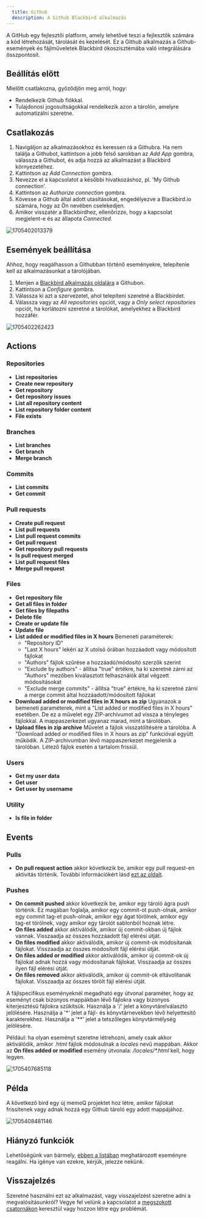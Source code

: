 ```yaml
---
  title: Github
  description: A Github Blackbird alkalmazás
---
```


<LinkCard title="Megtekintés Githubon" target="_blank" href="https://github.com/bb-io/Github" icon="github" />

A GitHub egy fejlesztői platform, amely lehetővé teszi a fejlesztők számára a kód létrehozását, tárolását és kezelését. Ez a Github alkalmazás a Github-események és fájlműveletek Blackbird ökoszisztémába való integrálására összpontosít.

## Beállítás előtt

Mielőtt csatlakozna, győződjön meg arról, hogy:

- Rendelkezik Github fiókkal.
- Tulajdonosi jogosultságokkal rendelkezik azon a tárolón, amelyre automatizálni szeretne.

## Csatlakozás

1. Navigáljon az alkalmazásokhoz és keressen rá a Githubra. Ha nem találja a Githubot, kattintson a jobb felső sarokban az _Add App_ gombra, válassza a Githubot, és adja hozzá az alkalmazást a Blackbird környezetéhez.
2. Kattintson az _Add Connection_ gombra.
3. Nevezze el a kapcsolatot a későbbi hivatkozáshoz, pl. 'My Github connection'.
4. Kattintson az _Authorize connection_ gombra.
5. Kövesse a Github által adott utasításokat, engedélyezve a Blackbird.io számára, hogy az Ön nevében cselekedjen.
6. Amikor visszatér a Blackbirdhez, ellenőrizze, hogy a kapcsolat megjelent-e és az állapota _Connected_.

![1705402013379](https://raw.githubusercontent.com/bb-io/Github/main/image/README/1705402013379.png)

## Események beállítása

Ahhoz, hogy reagálhasson a Githubban történő eseményekre, telepítenie kell az alkalmazásunkat a tárolójában.

1. Menjen a [Blackbird alkalmazás oldalára](https://github.com/apps/blackbird-io) a Githubon.
2. Kattintson a _Configure_ gombra.
3. Válassza ki azt a szervezetet, ahol telepíteni szeretné a Blackbirdet.
4. Válassza vagy az _All repositories_ opciót, vagy a _Only select repositories_ opciót, ha korlátozni szeretné a tárolókat, amelyekhez a Blackbird hozzáfér.

![1705402262423](https://raw.githubusercontent.com/bb-io/Github/main/image/README/1705402262423.png)

## Actions

### Repositories

- **List repositories**
- **Create new repository**
- **Get repository**
- **Get repository issues**
- **List all repository content**
- **List repository folder content**
- **File exists** 

### Branches

- **List branches**
- **Get branch**
- **Merge branch**

### Commits

- **List commits**
- **Get commit**

### Pull requests

- **Create pull request**
- **List pull requests**
- **List pull request commits**
- **Get pull request**
- **Get repository pull requests**
- **Is pull request merged**
- **List pull request files**
- **Merge pull request**

### Files

- **Get repository file**
- **Get all files in folder**
- **Get files by filepaths**
- **Delete file**
- **Create or update file**
- **Update file**
- **List added or modified files in X hours** 
  Bemeneti paraméterek:
  - "Repository ID"
  - "Last X hours" lekéri az X utolsó órában hozzáadott vagy módosított fájlokat
  - "Authors" fájlok szűrése a hozzáadó/módosító szerzők szerint
  - "Exclude by authors" - állítsa "true" értékre, ha ki szeretné zárni az "Authors" mezőben kiválasztott felhasználók által végzett módosításokat
  - "Exclude merge commits" - állítsa "true" értékre, ha ki szeretné zárni a merge commit által hozzáadott/módosított fájlokat
- **Download added or modified files in X hours as zip**
  Ugyanazok a bemeneti paraméterek, mint a "List added or modified files in X hours" esetében. De ez a művelet egy ZIP-archívumot ad vissza a tényleges fájlokkal. A mappaszerkezet ugyanaz marad, mint a tárolóban.
- **Upload files in zip archive**
  Művelet a fájlok visszatöltésére a tárolóba. A "Download added or modified files in X hours as zip" funkcióval együtt működik. A ZIP-archívumban lévő mappaszerkezet megjelenik a tárolóban. Létező fájlok esetén a tartalom frissül.

### Users

- **Get my user data**
- **Get user**
- **Get user by username**

### Utility

- **Is file in folder**

## Events

### Pulls

- **On pull request action** akkor következik be, amikor egy pull request-en aktivitás történik. További információkért lásd [ezt az oldalt](https://docs.github.com/en/webhooks/webhook-events-and-payloads#pull_request).

### Pushes

- **On commit pushed** akkor következik be, amikor egy tároló ágra push történik. Ez magában foglalja, amikor egy commit-ot push-olnak, amikor egy commit tag-et push-olnak, amikor egy ágat törölnek, amikor egy tag-et törölnek, vagy amikor egy tárolót sablonból hoznak létre.
- **On files added** akkor aktiválódik, amikor új commit-okban új fájlok vannak. Visszaadja az összes hozzáadott fájl elérési útját.
- **On files modified** akkor aktiválódik, amikor új commit-ok módosítanak fájlokat. Visszaadja az összes módosított fájl elérési útját.
- **On files added or modified** akkor aktiválódik, amikor új commit-ok új fájlokat adnak hozzá vagy módosítanak fájlokat. Visszaadja az összes ilyen fájl elérési útját.
- **On files removed** akkor aktiválódik, amikor új commit-ok eltávolítanak fájlokat. Visszaadja az összes törölt fájl elérési útját.

A fájlspecifikus eseményeknél megadható egy útvonal paraméter, hogy az eseményt csak bizonyos mappákban lévő fájlokra vagy bizonyos kiterjesztésű fájlokra szűkítsük. Használja a '/' jelet a könyvtárelválasztó jelölésére. Használja a '\*' jelet a fájl- és könyvtárnevekben lévő helyettesítő karakterekhez. Használja a '\*\*' jelet a tetszőleges könyvtármélység jelölésére.

Például: ha olyan eseményt szeretne létrehozni, amely csak akkor aktiválódik, amikor .html fájlok módosulnak a _locales_ nevű mappában. Akkor az **On files added or modified** esemény útvonala: _/locales/\*.html_ kell, hogy legyen.

![1705407685118](https://raw.githubusercontent.com/bb-io/Github/main/image/README/1705407685118.png)

## Példa

A következő bird egy új memoQ projektet hoz létre, amikor fájlokat frissítenek vagy adnak hozzá egy Github tároló egy adott mappájához.

![1705408481146](https://raw.githubusercontent.com/bb-io/Github/main/image/README/1705408481146.png)

## Hiányzó funkciók

Lehetőségünk van bármely, [ebben a listában](https://docs.github.com/en/webhooks/webhook-events-and-payloads) meghatározott eseményre reagálni. Ha igénye van ezekre, kérjük, jelezze nekünk.

## Visszajelzés

Szeretné használni ezt az alkalmazást, vagy visszajelzést szeretne adni a megvalósításunkról? Vegye fel velünk a kapcsolatot a [megszokott csatornákon](https://www.blackbird.io/) keresztül vagy hozzon létre egy problémát.